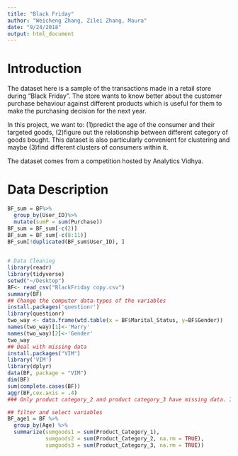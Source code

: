 ```yaml
---
title: "Black Friday"
author: "Weicheng Zhang, Zilei Zhang, Maura"
date: "9/24/2018"
output: html_document
---
```

# Introduction 
The dataset here is a sample of the transactions made in a retail store during "Black Friday". The store wants to know better about the customer purchase behaviour against different products which is useful for them to make the purchasing decision for the next year. 

In this project, we want to: (1)predict the age of the consumer and their targeted goods, (2)figure out the relationship between different category of goods bought. This dataset is also particularly convenient for clustering and maybe (3)find different clusters of consumers within it.

The dataset comes from a competition hosted by Analytics Vidhya.

# Data Description
```r
BF_sum = BF%>%
  group_by(User_ID)%>%
  mutate(sumP = sum(Purchase))
BF_sum = BF_sum[-c(2)]
BF_sum = BF_sum[-c(8:11)]
BF_sum[!duplicated(BF_sum$User_ID), ]
  

# Data Cleaning
library(readr)
library(tidyverse)
setwd("~/Desktop")
BF<- read_csv("BlackFriday copy.csv")
summary(BF)
## Change the computer data-types of the variables
install.packages('questionr')
library(questionr)
two_way <- data.frame(wtd.table(x = BF$Marital_Status, y=BF$Gender))
names(two_way)[1]<-'Marry'
names(two_way)[2]<-'Gender'
two_way
## Deal with missing data
install.packages("VIM")
library('VIM')
library(dplyr)
data(BF, package = "VIM")
dim(BF)
sum(complete.cases(BF))
aggr(BF,cex.axis = .4)
### Only product category_2 and product category_3 have missing data. It is ok, for individual will not buy all categories. 

## filter and select variables
BF_age1 = BF %>%
  group_by(Age) %>%
  summarize(sumgoods1 = sum(Product_Category_1),
            sumgoods2 = sum(Product_Category_2, na.rm = TRUE),
            sumgoods3 = sum(Product_Category_3, na.rm = TRUE))

  
```
